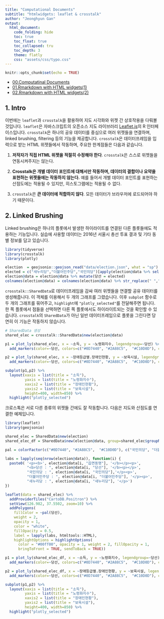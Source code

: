 ```yaml
---
title: "Computational Documents"
subtitle: "htmlwidgets: leaflet & crosstalk"
author: "Jeonghyun Gan"
output: 
  html_document:
    code_folding: hide
    toc: true
    toc_float: true
    toc_collapsed: tru
    toc_depth: 3
    theme: flatly
    css: "assets/css/typo.css"
---
```


```r
knitr::opts_chunk$set(echo = TRUE)
```

- [00.Computatinal Documents](https://jhgan00.github.io/computational_docs/index.html)
- [01.Rmarkdown with HTML widgets(1)](https://jhgan00.github.io/computational_docs/widgets.html)
- [02.Rmarkdown with HTML widgets(2)](https://jhgan00.github.io/computational_docs/widgets_cross.html)

## 1. Intro

이번에는 `leaflet`과 `crosstalk`을 활용하여 지도 시각화와 위젯 간 상호작용을 다뤄볼 것입니다. `leaflet`은 자바스크립트의 오픈소스 지도 라이브러리 [Leaflet.js](https://leafletjs.com/)의 R 인터페이스입니다. `crosstalk`은 하나의 공유 데이터를 중심으로 여러 위젯들을 연결하며, linked brushing, filtering 등의 기능을 제공합니다. `crosstalk`은 데이터프레임을 입력으로 받는 HTML 위젯들에서 작동하며, 주요한 한계점들은 다음과 같습니다.

1. **저작자가 직접 HTML 위젯을 적절히 수정해야 한다**. `crosstalk`은 스스로 위젯들을 연동시켜주지는 않는다.

2. **Crosstalk은 개별 데이터 포인트에 대해서만 작동하며, 데이터의 결합이나 요약을 표현하는 위젯들에는 작동하지 않는다.** 예를 들어서 개별 데이터 포인트를 표현하는 산점도에는 적용될 수 있지만, 히스토그램에는 적용될 수 없다.

3. `crosstalk`은 **큰 데이터에 적합하지 않다**. 모든 데이터가 브라우저에 로드되어야 하기 때문이다.

 
## 2. Linked Brushing

Linked brushing은 하나의 플롯에서 발생한 하이라이트를 연결된 다른 플롯들에도 적용하는 기능입니다. 실습에 사용할 데이터는 2016년 서울시 총선 투표 결과 및 기타 동별 정보를 담고 있습니다.

```r
library(tidyverse)
library(crosstalk)
library(plotly)

election  = geojsonio::geojson_read("data/election.json", what = "sp")
elected = c("새누리당","더불어민주당","국민의당")[apply(election@data %>% select(새누리당, 더불어민주당, 국민의당), 1, which.max)]
election@data = election@data %>% mutate(당선 = elected)
colnames(election@data) = colnames(election@data) %>% str_replace(" ","")
```

`crosstalk::SharedData`로 데이터프레임을 감싸 여러 위젯들을 연결할 공유 데이터를 생성해줍니다. 이 객체를 이용해서 두 개의 그래프를 그렸습니다. 이후 `subplot` 함수로 두 개의 그래프를 묶어주고, `highlight`에 `"plotly_selected"`를 전달해주면 됩니다. 한 쪽 플롯에서 점들을 선택하면 다른 쪽 플롯에서도 하이라이트되는 것을 확인할 수 있습니다. `crosstalk`의 `SharedData`가 아닌 일반 데이터프레임으로 플롯을 그린다면 당연히 이 기능은 작동하지 않습니다.

```r
# SharedData 생성
shared_elec = crosstalk::SharedData$new(election@data)

p1 = plot_ly(shared_elec, x = ~소득, y = ~노령화지수, legendgroup=~당선) %>%
  add_markers(color=~당선, colors=c("#0D7440", "#2A88C5",  "#C10D0D"), opacity=0.6)

p2 = plot_ly(shared_elec, x = ~장애등급별.장애인현황, y = ~보육시설, legendgroup=~당선) %>%
  add_markers(color=~당선, colors=c("#0D7440", "#2A88C5",  "#C10D0D"), opacity=0.6)

subplot(p1,p2) %>%
  layout(xaxis = list(title = "소득"),
         yaxis = list(title = "노령화지수"),
         xaxis2 = list(title = "장애인현황"),
         yaxis2 = list(title = "보육시설"),
         height=400, width=850) %>%
  highlight("plotly_selected")
```

크로스톡은 서로 다른 종류의 위젯들 간에도 잘 작동합니다. 다음은 지도와 산점도를 연결한 예제입니다.

```r
library(leaflet)
library(geojsonio)

shared_elec = SharedData$new(election)
shared_elec_df = SharedData$new(election@data, group=shared_elec$groupName())

pal = colorFactor(c("#0D7440", "#2A88C5",  "#C10D0D"), c("국민의당", "더불어민주당","새누리당"))

labs = lapply(seq(nrow(election@data)), function(i) {
  paste0( '<p><b>', election@data[i, "읍면동명"], '</b></p><p>', 
          "<b>당선 : ", election@data[i, "당선"], '</b><p></p>', 
          "국민의당 : ", election@data[i, "국민의당"],'</p><p>', 
          "더불어민주당 : ", election@data[i, "더불어민주당"], '</p><p>',
          "새누리당 : ", election@data[i, "새누리당"], '</p>') 
})

leaflet(data = shared_elec) %>%
  addProviderTiles("CartoDB.Positron") %>% 
  setView(126.982, 37.5502, zoom=10) %>%
  addPolygons(
    fillColor = ~pal(당선),
    weight = 2,
    opacity = 1,
    color = "white",
    fillOpacity = 0.5,
    label = lapply(labs, htmltools::HTML),
    highlightOptions = highlightOptions(
      color = "#00ff00", opacity = 1, weight = 2, fillOpacity = 1,
      bringToFront = TRUE, sendToBack = TRUE))

p1 = plot_ly(shared_elec_df, x = ~소득, y = ~노령화지수, legendgroup=~당선) %>%
  add_markers(color=~당선, colors=c("#0D7440", "#2A88C5",  "#C10D0D"), opacity=0.6)

p2 = plot_ly(shared_elec_df, x = ~장애등급별.장애인현황, y = ~보육시설, legendgroup=~당선) %>%
  add_markers(color=~당선, colors=c("#0D7440", "#2A88C5",  "#C10D0D"), opacity=0.6)

subplot(p1,p2) %>%
  layout(xaxis = list(title = "소득"),
         yaxis = list(title = "노령화지수"),
         xaxis2 = list(title = "장애인현황"),
         yaxis2 = list(title = "보육시설"),
         height=400, width=850) %>%
  highlight("plotly_selected")
```

